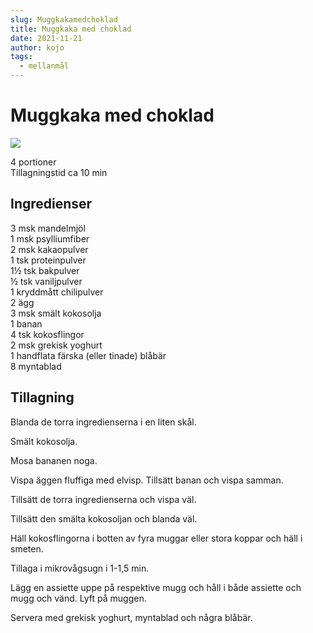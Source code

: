 ```yaml
---
slug: Muggkakamedchoklad
title: Muggkaka med choklad
date: 2021-11-21
author: kojo
tags:
  - mellanmål
---
```


# Muggkaka med choklad

![](../images/a73b5b38-a186-4135-9201-a8a0665f0dc7.png)



4 portioner <br/>
Tillagningstid ca 10 min 

 ## Ingredienser

3 msk mandelmjöl <br/>
1 msk psylliumfiber<br/>
2 msk kakaopulver <br/>
1 tsk proteinpulver <br/>
1½ tsk bakpulver <br/>
½ tsk vaniljpulver <br/>
1 kryddmått chilipulver <br/>
2 ägg <br/>
3 msk smält kokosolja <br/>
1 banan <br/>
4 tsk kokosflingor <br/>
2 msk grekisk yoghurt <br/>
1 handflata färska (eller tinade) blåbär <br/>
8 myntablad

 ## Tillagning

Blanda de torra ingredienserna i en liten skål.

Smält kokosolja. 

Mosa bananen noga. 

Vispa äggen fluffiga med elvisp. Tillsätt banan och vispa samman.

Tillsätt de torra ingredienserna och vispa väl. 

Tillsätt den smälta kokosoljan och blanda väl. 

Häll kokosflingorna i botten av fyra muggar eller stora koppar och häll i smeten.

Tillaga i mikrovågsugn i 1-1,5 min.

Lägg en assiette uppe på respektive mugg och håll i både assiette och mugg och vänd. Lyft på muggen.

Servera med grekisk yoghurt, myntablad och några blåbär.
